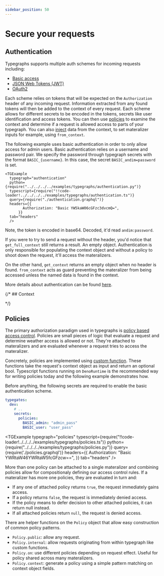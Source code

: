 ```yaml
---
sidebar_position: 50
---
```



# Secure your requests

## Authentication

Typegraphs supports multiple auth schemes for incoming requests including: 

- [Basic access](/docs/reference/typegate/authentication#basic-authentication)
- [JSON Web Tokens (JWT)](/docs/reference/typegate/authentication#jwt-authentication)
- [OAuth2](/docs/reference/typegate/authentication#oauth2-authorization)

Each scheme relies on tokens that will be expected on the `Authorization` header of any incoming request. 
Information extracted from any found tokens will then be added to the context of every request.
Each scheme allows for different secrets to be encoded in the tokens, secrets like user identification and access tokens.
You can then use [policies](/docs/reference/policies) to examine the context and determine if a request is allowed access to parts of your typegraph.
You can also [inject](/docs/reference/types/injections) data from the context, to set materalizer inputs for example, using `from_context`.

The following example uses basic authentication in order to only allow access for admin users. 
Basic authentication relies on a username and password pair. 
We specify the password through typegraph secrets with the format `BASIC_{username}`.
In this case, the secret `BASIC_andim=password` is set.

    <TGExample
      typegraph="authentication"
      python={require("../../../../examples/typegraphs/authentication.py")}
      typescript={require("!!code-loader!../../../../examples/typegraphs/authentication.ts")}
      query={require("./authentication.graphql")}
      headers={{
            Authorization: "Basic YW5kaW06cGFzc3dvcmQ=",
          }}
      tab="headers"
      />

Note, the token is encoded in base64. 
Decoded, it'd read `andim:password`.

If you were to try to send a request without the header, you'd notice that `get_full_context` still returns a result. 
An empty object.
Authentication is only responsible for populating the context object and without a policy to shoot down the request, it'll access the materalizers.

On the other hand, `get_context` returns an empty object when no header is found. `from_context` acts as guard preventing the materalizer from being accessed unless the named data is found in the context.

More details about authentication can be found [here](/docs/reference/typegate/authentication).

{/* ## Context


 */}

## Policies

The primary authorization paradigm used in typegraphs is [policy based access control](/docs/reference/policies#policy-based-access-control-pbac).
Policies are small pieces of logic that evaluate a request and determine weather access is allowed or not. 
They're attached to materalizers and are evaluated whenever a request tries to access the materalizer.

Concretely, policies are implemented using [custom function](/docs/guides/external-functions).
These functions take the request's context object as input and return an optional bool.
Typescript functions running on `DenoRuntime` is the recommended way for writing policies today and the following example demonstrates how.

Before anything, the following secrets are required to enable the basic authentication scheme.
```yaml
typegates:
  dev:
    # ..
    secrets:
      policies:
        BASIC_admin: "admin_pass"
        BASIC_user: "user_pass"
```
 
<TGExample 
  typegraph="policies"
  typescript={require("!!code-loader!../../../../examples/typegraphs/policies.ts")}
  python={require("../../../../examples/typegraphs/policies.py")}
  query={require('./policies.graphql')}
  headers={{
        Authorization: "Basic YWRtaW46YWRtaW5fcGFzcw==",
      }}
  tab="headers"
  />

More than one policy can be attached to a single materalizer and combining policies allow for compositionaly defining our access control rules.
If a materalizer has more one policies, they are evaluated in turn and:

- If any one of attached policy returns `true`, the request immediately gains access.
- If a policy returns `false`, the request is immediately denied access.
- If the policy means to defer decision to other attached policies, it can return null instead. 
- If all attached policies return `null`, the request is denied access.

There are helper functions on the `Policy` object that allow easy construction of common policy patterns.

- `Policy.public`: allow any request.
- `Policy.internal`: allow requests originating from within typegraph like custom functions.
- `Policy.on`: use different policies depending on request effect. Useful for policy shared across many materalizers.
- `Policy.context`: generate a policy using a simple pattern matching on context object fields.
